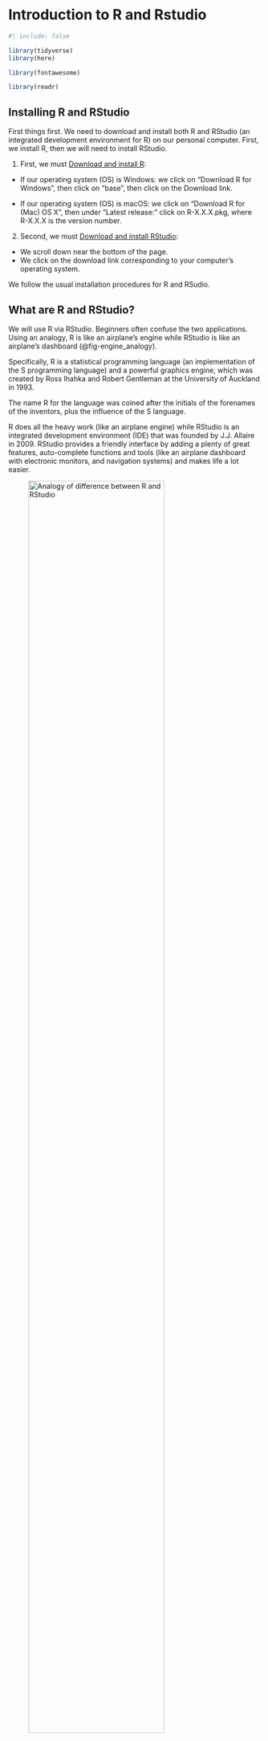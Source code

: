 # Introduction to R and Rstudio {#sec-introduction}

```r
#| include: false

library(tidyverse)
library(here)

library(fontawesome)

library(readr)
```

## Installing R and RStudio

First things first. We need to download and install both R and RStudio (an integrated development environment for R) on our personal computer. First, we install R, then we will need to install RStudio.

1.  First, we must [Download and install R](https://cran.r-project.org/):

-   If our operating system (OS) is Windows: we click on "Download R for Windows", then click on "base", then click on the Download link.

-   If our operating system (OS) is macOS: we click on "Download R for (Mac) OS X", then under "Latest release:" click on R-X.X.X.pkg, where R-X.X.X is the version number.

2.  Second, we must [Download and install RStudio](https://www.rstudio.com/products/rstudio/download/):

-   We scroll down near the bottom of the page.
-   We click on the download link corresponding to your computer's operating system.

We follow the usual installation procedures for R and RSudio.

## What are R and RStudio?

We will use R via RStudio. Beginners often confuse the two applications. Using an analogy, R is like an airplane's engine while RStudio is like an airplane's dashboard (@fig-engine_analogy).

Specifically, R is a statistical programming language (an implementation of the S programming language) and a powerful graphics engine, which was created by Ross Ihahka and Robert Gentleman at the University of Auckland in 1993.

The name R for the language was coined after the initials of the forenames of the inventors, plus the influence of the S language.

R does all the heavy work (like an airplane engine) while RStudio is an integrated development environment (IDE) that was founded by J.J. Allaire in 2009. RStudio provides a friendly interface by adding a plenty of great features, auto-complete functions and tools (like an airplane dashboard with electronic monitors, and navigation systems) and makes life a lot easier.

![Analogy of difference between R and RStudio](images/engine_analogy.png){#fig-engine_analogy width="80%"}

After we install R and RStudio on our computer, we'll have two new programs (also called applications) we can open. In this textbook, we'll always work in **RStudio**.


::: {.callout-tip}
## Why R Programming Language?


1. R programming is used as a leading tool for machine learning, statistics, and data analysis. Objects, functions, and packages can easily be created by R.
1. It’s a platform-independent language. This means it can be applied to all operating systems.
1. It’s an open-source free language. That means anyone can install it in any organization without purchasing a license.
1. R programming language is not only a statistic software but also allows us to integrate with other languages (C, C++). Thus, we can easily interact with many data sources and statistical tools.
1. The R programming language has a vast community of users and it’s growing day by day.
1. R is currently one of the most requested programming languages in the Data Science job market that makes it the hottest trend nowadays.

:::



## Starting R & RStudio

After the RStudio installation is finished, click the RStudio icon ![](images/r_studio_icon.png){#fig-r_studio_icon width="5%"}

R starts automatically when we open RStudio [@fig-RStudio_panels] and we are greeted by **three panes**:

![RStudio Screenshot with Console on the left and Help tab in the bottom right.](images/RStudio_panels.png){#fig-RStudio_panels width="100%"}


The three main panes that divide the screen are:

1. the large **Console pane** on the left runs R code.

2. the workspace pane, which includes the Environment and History tabs, in the upper right.

    + The **Environment tab** keeps track of the objects we create as we work with R (a major part of our tasks involves creating objects). 

    + The **History tab** tracks all of the commands that we have sent to the R console in the session.


3. the Files/Plots/Packages/Help/Viewer pane in the lower right. 

   + The **Files tab** lets us create new folders (directories) on our computer, as well as copy, move, delete, or rename files.

    + The **Plots tab** holds graphs and charts we generate from our data and during the analysis. 

    + The **Packages** tab lists of all the R packages installed on our hard drive and indicates whether or not they are currently loaded. We’ll discuss packages in more detail in the next sections.

    + The **Help tab**, provides links to search for help directly from our RStudio window. 

    + The **Viewer tab** in RStudio allows us to view local web content (e.g., to view an html table).

Throughout this textbook, we’ll come to learn what purpose each of these panes serve. 


::: {.callout-tip}
## Command prompt  \ >

The Console pane starts with information about the version number, license and contributors, and provides some guidance on how to get help. The last line is a **standard command prompt** (the greater than sign > symbol) that indicates R is ready and expecting instructions to do something.

:::

 

Let's type `14 + 16` at the R command prompt and press `Enter`:

```r
14 + 16
```

So what happened?

Well, R gave us a response (output) to our input (`14 + 16`). That response came after we pressed the Enter key. It was `[1] 30`. It’s clear that `30` is the answer to the `14 + 16`. However, what does the `[1]` mean? At this point we can pretty much ignore it, but technically it refers to the index of the first item on each line. (Sometimes R prints out many lines as an output. The number inside the brackets helps us figure out where in the sequence we are per line).


## R scripts

Usually, we do our programming by writing our code in script files. An R script (with the “.R” extension) is simply a text file in which our R code is stored, and then can be “sent” to the console, where R will execute it.


If we go to:

```mermaid
flowchart LR
  A[File] -.-> B(New File) -.-> C(R Script)
```

in the RStudio menu, we should see another pane (Q1) opened on the left above the interactive console [@fig-RStudio_4panels]. This is where we can write a length script with lots of lines of code, and save the file for future use.


![RStudio Screenshot with four panes.](images/RStudio_4panels.png){#fig-RStudio_4panels width="100%"}

Therefore, the RStudio window is divided into **four** panes (quadrants) that contain:

* Q1 - code editor (script)
* Q2 - console
* Q3 - environment (workspace), history
* Q4 - files, plots, packages, help, viewer (for local web content)


::: {.callout-tip}
## Layout of the panes

The four panes might be in a different order that those in @fig-RStudio_4panels. If we’d like, we can change the **order** of the windows under RStudio preferences. We select from RStudio menu:
```mermaid
flowchart LR
  A[Tools] -.-> B(Global Options) -.-> C(Pane layout)
```

We can also change their **shape** by either clicking the minimize or maximize buttons on the top right of each pane, or by clicking and dragging the middle of the borders of the windows.

:::



In Rscript, we can execute our code line by line by putting the cursor on the line or selecting a chunk of lines (by highlighting the text) and pressing the **run** button ![](images/run.png){#fig-run width="8%"} in the source window. 
We can also run our selected code using the **keywboard shortcut `Ctrl + Enter`**.

::: {.callout-tip}
## Advantages writing our R code as an R script file

+ We can save and reuse our code
+ We can document our work (however, we can only include one-line comments and
these must be prefixed with the hash symbol, \ #)
+ We can share our work with others
+ We can move beyond writing one line of code at a time

:::




## Errors, warnings, and messages in R
 
Let’s type the following at the R command prompt and press Enter:

```r
#| error: true
#| eval: false

hello
```

we get the following error:  
`r kableExtra::text_spec("Error: object ‘hello’ not found", color = "red")`


One thing that intimidates new R and RStudio users is how it reports errors, warnings, and messages. R reports errors, warnings, and messages in a glaring red font, which makes it seem like it is scolding us. However, seeing red text in the console is not always bad.

R will show \textcolor{red}{red text} in the console pane in three different situations:

* **Errors:** When the red text is a legitimate error, it will be prefaced with “Error…” and try to explain what went wrong. Generally when there’s an error, the code will not run.

* **Warnings:** When the red text is a warning, it will be prefaced with “Warning:” and R will try to explain why there’s a warning. Generally our code will still work, but with some caveats.


* **Messages:** When the red text doesn’t start with either “Error” or “Warning”, it’s just a friendly message. 



Now, let's type the following:

```r
1 + 2 -
+
```



::: {.callout-important}
## Plus sign (+) prompt

If an R command is not complete then R will show a plus sign (`+`) prompt on second and subsequent lines until the command syntax is correct (this means that we can type something to finish the command we are trying to execute). We can also hit the escape key (`ESC`) to cancel whatever command R is waiting for us to finish.

:::



## R Help resources

Before asking others for help, it’s generally a good idea for us to try to help ourself. It is strongly recommended to learn how to use R's useful and extensive built-in help system which is an essential part of finding solutions to our R programming problems. 


We can use the **`help()`** function or **`?`** help operator which provide access to the R documentation pages for a specific term. For example, if we want information for the `mean` we type the following commands (which give the same result):

```r
#| echo: true
#| eval: false

help(mean)
```

or

```r
#| echo: true
#| eval: false

?mean
```


![R help() function search for specific term such as `mean`](images/mean_help.png){#fig-mean_help width="80%"}


So, R tried to find something called `mean` (@fig-mean_help).

 
 
::: {.callout-tip}
## Recall a previously typed command in console

In console to recall a previously typed commands use the up arrow key ($\uparrow$). To go between previously typed commands use the up and down arrow ($\downarrow$) keys. To modify or correct a command use the left  ($\leftarrow$) and right arrow ($\rightarrow$) keys.

:::
 
 
 
Two question marks (**`??`**) will search R documentation for a phrase or term and it is a shortcut to `help.search()` function. So for example, let’s say we want to search documentation for `linear regression` analysis. Keep in mind if our phrase is more than one word long, we must put it in quotation marks.

```r
#| echo: true
#| eval: false

??"linear regression"
```
 
 
To do a keyword search use the **`apropos()`** command with the keyword in double quotes, `"keyword"`, or single quote, `'keyword'`. For example:

```r
#| echo: true
#| eval: false

apropos("mean")
``` 
 
 
Use the **`example()`** command to run the examples at the end of the help for a function:

```r
example(mean)
```

RStudio also provides search box in the **"Help"** tab to make our life easier (@fig-RStudio_panels). 

Like Google, but for R is the [RSeek.Org](https://rseek.org/). This is not included in R but is a great search engine built specifically for R-related queries.


Additionally, there are a lot of **on-line** resources that can help (e.g., [R-bloggers](https://www.r-bloggers.com/)). However, we must understand that blindly copying and pasting could be harmful and further it won't help us to learn and develop. 


## Quitting R & RStudio

When we quit RStudio we will be asked whether to save workspace with two options:

* "Yes" -- Our current R workspace (containing the work that we have done) will be  restored next time we open RStudio.
* "No" -- We will start with a fresh R session next time we open RStudio. For now  select "**No**" to prevent errors being carried over from previous sessions.





